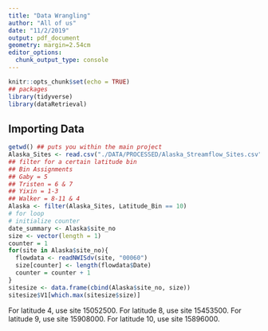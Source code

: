 ```yaml
---
title: "Data Wrangling"
author: "All of us"
date: "11/2/2019"
output: pdf_document
geometry: margin=2.54cm
editor_options: 
  chunk_output_type: console
---
```




```r
knitr::opts_chunk$set(echo = TRUE)
## packages
library(tidyverse)
library(dataRetrieval)
```

## Importing Data

```r
getwd() ## puts you within the main project
Alaska_Sites <- read.csv("./DATA/PROCESSED/Alaska_Streamflow_Sites.csv")
## filter for a certain latitude bin
## Bin Assignments
## Gaby = 5
## Tristen = 6 & 7
## Yixin = 1-3
## Walker = 8-11 & 4
Alaska <- filter(Alaska_Sites, Latitude_Bin == 10)
# for loop
# initialize counter
date_summary <- Alaska$site_no
size <- vector(length = 1)
counter = 1
for(site in Alaska$site_no){
  flowdata <- readNWISdv(site, "00060")
  size[counter] <- length(flowdata$Date)
  counter = counter + 1
}
sitesize <- data.frame(cbind(Alaska$site_no, size))
sitesize$V1[which.max(sitesize$size)]
```

For latitude 4, use site 15052500.
For latitude 8, use site 15453500.
For latitude 9, use site 15908000.
For latitude 10, use site 15896000.
